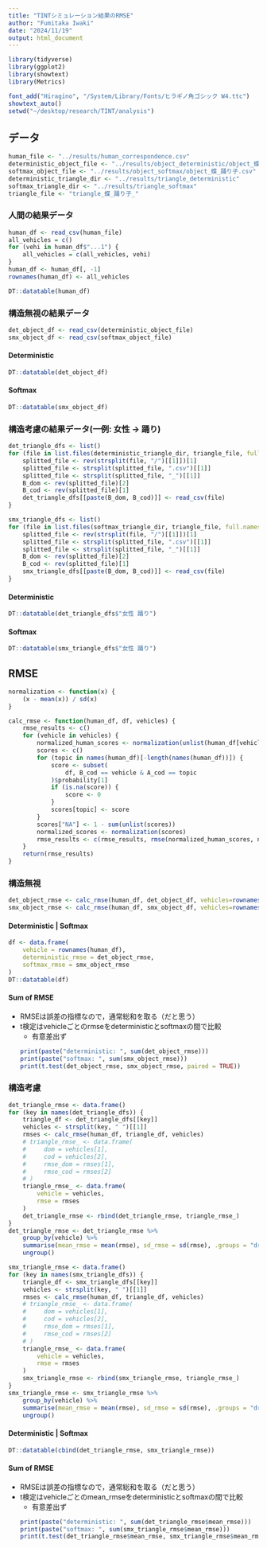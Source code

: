 ```yaml
---
title: "TINTシミュレーション結果のRMSE"
author: "Fumitaka Iwaki"
date: "2024/11/19"
output: html_document
---
```


```r
library(tidyverse)
library(ggplot2)
library(showtext)
library(Metrics)

font_add("Hiragino", "/System/Library/Fonts/ヒラギノ角ゴシック W4.ttc")
showtext_auto()
setwd("~/desktop/research/TINT/analysis")
```

## データ
```r
human_file <- "../results/human_correspondence.csv"
deterministic_object_file <- "../results/object_deterministic/object_蝶_踊り子.csv"
softmax_object_file <- "../results/object_softmax/object_蝶_踊り子.csv"
deterministic_triangle_dir <- "../results/triangle_deterministic"
softmax_triangle_dir <- "../results/triangle_softmax"
triangle_file <- "triangle_蝶_踊り子_"
```

### 人間の結果データ
```r
human_df <- read_csv(human_file)
all_vehicles = c()
for (vehi in human_df$"...1") {
    all_vehicles = c(all_vehicles, vehi)
}
human_df <- human_df[, -1]
rownames(human_df) <- all_vehicles
```
```r
DT::datatable(human_df)
```

### 構造無視の結果データ
```r
det_object_df <- read_csv(deterministic_object_file)
smx_object_df <- read_csv(softmax_object_file)
```
#### Deterministic
```r
DT::datatable(det_object_df)
```
#### Softmax
```r
DT::datatable(smx_object_df)
```

### 構造考慮の結果データ(一例: 女性 → 踊り)
```r
det_triangle_dfs <- list()
for (file in list.files(deterministic_triangle_dir, triangle_file, full.names = TRUE)) {
    splitted_file <- rev(strsplit(file, "/")[[1]])[1]
    splitted_file <- strsplit(splitted_file, ".csv")[[1]]
    splitted_file <- strsplit(splitted_file, "_")[[1]]
    B_dom <- rev(splitted_file)[2]
    B_cod <- rev(splitted_file)[1]
    det_triangle_dfs[[paste(B_dom, B_cod)]] <- read_csv(file)
}

smx_triangle_dfs <- list()
for (file in list.files(softmax_triangle_dir, triangle_file, full.names = TRUE)) {
    splitted_file <- rev(strsplit(file, "/")[[1]])[1]
    splitted_file <- strsplit(splitted_file, ".csv")[[1]]
    splitted_file <- strsplit(splitted_file, "_")[[1]]
    B_dom <- rev(splitted_file)[2]
    B_cod <- rev(splitted_file)[1]
    smx_triangle_dfs[[paste(B_dom, B_cod)]] <- read_csv(file)
}
```
#### Deterministic
```r
DT::datatable(det_triangle_dfs$"女性 踊り")
```
#### Softmax
```r
DT::datatable(smx_triangle_dfs$"女性 踊り")
```

## RMSE
```r
normalization <- function(x) {
    (x - mean(x)) / sd(x)
}

calc_rmse <- function(human_df, df, vehicles) {
    rmse_results <- c()
    for (vehicle in vehicles) {
        normalized_human_scores <- normalization(unlist(human_df[vehicle, ]))
        scores <- c()
        for (topic in names(human_df)[-length(names(human_df))]) {
            score <- subset(
                df, B_cod == vehicle & A_cod == topic
            )$probability[1]
            if (is.na(score)) {
                score <- 0
            }
            scores[topic] <- score
        }
        scores["NA"] <- 1 - sum(unlist(scores))
        normalized_scores <- normalization(scores)
        rmse_results <- c(rmse_results, rmse(normalized_human_scores, normalized_scores))
    }
    return(rmse_results)
}
```

### 構造無視
```r
det_object_rmse <- calc_rmse(human_df, det_object_df, vehicles=rownames(human_df))
smx_object_rmse <- calc_rmse(human_df, smx_object_df, vehicles=rownames(human_df))
```
#### Deterministic | Softmax
```r
df <- data.frame(
    vehicle = rownames(human_df),
    deterministic_rmse = det_object_rmse,
    softmax_rmse = smx_object_rmse
)
DT::datatable(df)
```
#### Sum of RMSE
- RMSEは誤差の指標なので，通常総和を取る（だと思う）
- t検定はvehicleごとのrmseをdeterministicとsoftmaxの間で比較
    - 有意差出ず
```r
print(paste("deterministic: ", sum(det_object_rmse)))
print(paste("softmax: ", sum(smx_object_rmse)))
print(t.test(det_object_rmse, smx_object_rmse, paired = TRUE))
```

### 構造考慮
```r
det_triangle_rmse <- data.frame()
for (key in names(det_triangle_dfs)) {
    triangle_df <- det_triangle_dfs[[key]]
    vehicles <- strsplit(key, " ")[[1]]
    rmses <- calc_rmse(human_df, triangle_df, vehicles)
    # triangle_rmse_ <- data.frame(
    #     dom = vehicles[1],
    #     cod = vehicles[2],
    #     rmse_dom = rmses[1],
    #     rmse_cod = rmses[2]
    # )
    triangle_rmse_ <- data.frame(
        vehicle = vehicles,
        rmse = rmses
    )
    det_triangle_rmse <- rbind(det_triangle_rmse, triangle_rmse_)
}
det_triangle_rmse <- det_triangle_rmse %>%
    group_by(vehicle) %>%
    summarise(mean_rmse = mean(rmse), sd_rmse = sd(rmse), .groups = "drop") %>%
    ungroup()

smx_triangle_rmse <- data.frame()
for (key in names(smx_triangle_dfs)) {
    triangle_df <- smx_triangle_dfs[[key]]
    vehicles <- strsplit(key, " ")[[1]]
    rmses <- calc_rmse(human_df, triangle_df, vehicles)
    # triangle_rmse_ <- data.frame(
    #     dom = vehicles[1],
    #     cod = vehicles[2],
    #     rmse_dom = rmses[1],
    #     rmse_cod = rmses[2]
    # )
    triangle_rmse_ <- data.frame(
        vehicle = vehicles,
        rmse = rmses
    )
    smx_triangle_rmse <- rbind(smx_triangle_rmse, triangle_rmse_)
}
smx_triangle_rmse <- smx_triangle_rmse %>%
    group_by(vehicle) %>%
    summarise(mean_rmse = mean(rmse), sd_rmse = sd(rmse), .groups = "drop") %>%
    ungroup()
```
#### Deterministic | Softmax
```r
DT::datatable(cbind(det_triangle_rmse, smx_triangle_rmse))
```
#### Sum of RMSE
- RMSEは誤差の指標なので，通常総和を取る（だと思う）
- t検定はvehicleごとのmean_rmseをdeterministicとsoftmaxの間で比較
    - 有意差出ず
```r
print(paste("deterministic: ", sum(det_triangle_rmse$mean_rmse)))
print(paste("softmax: ", sum(smx_triangle_rmse$mean_rmse)))
print(t.test(det_triangle_rmse$mean_rmse, smx_triangle_rmse$mean_rmse, paired = TRUE))
```